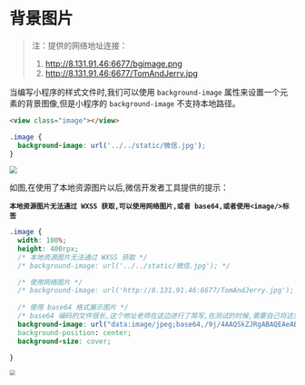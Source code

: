 # 背景图片



> 注：提供的网络地址连接：
>
> 
>
> 1. http://8.131.91.46:6677/bgimage.png
> 2. http://8.131.91.46:6677/TomAndJerry.jpg
>
> 



当编写小程序的样式文件时,我们可以使用 `background-image` 属性来设置一个元素的背景图像,但是小程序的 `background-image` 不支持本地路径。



```html
<view class="image"></view>
```

```css
.image {
  background-image: url('../../static/微信.jpg');
}
```

<img src="http://8.131.91.46:6677/mina/base/背景图片.jpg" style="zoom: 80%;" />



如图,在使用了本地资源图片以后,微信开发者工具提供的提示：

**`本地资源图片无法通过 WXSS 获取,可以使用网络图片,或者 base64,或者使用<image/>标签`**

```css
.image {
  width: 100%;
  height: 400rpx;
  /* 本地资源图片无法通过 WXSS 获取 */
  /* background-image: url('../../static/微信.jpg'); */

  /* 使用网络图片 */
  /* background-image: url('http://8.131.91.46:6677/TomAndJerry.jpg'); */
    
  /* 使用 base64 格式展示图片 */
  /* base64 编码的文件很长,这个地址老师在这边进行了简写,在测试的时候,需要自己将这里转成完成的 64 编码 */
  background-image: url("data:image/jpeg;base64,/9j/4AAQSkZJRgABAQEAeAB4AAD/.....")
  background-position: center;
  background-size: cover;

}
```

<img src="http://8.131.91.46:6677/mina/base/网络图片.jpg" style="zoom:50%; border: 1px solid #ccc" />

